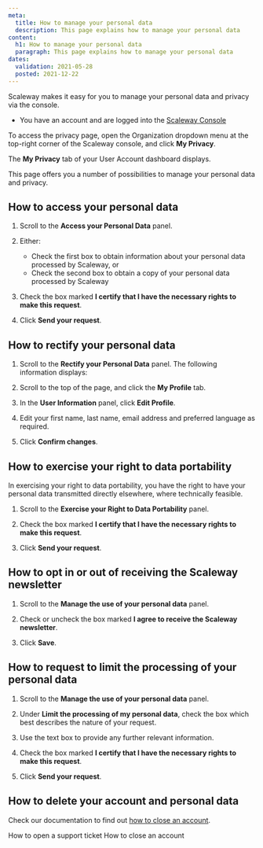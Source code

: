 ```yaml
---
meta:
  title: How to manage your personal data
  description: This page explains how to manage your personal data
content:
  h1: How to manage your personal data
  paragraph: This page explains how to manage your personal data
dates:
  validation: 2021-05-28
  posted: 2021-12-22
---
```


Scaleway makes it easy for you to manage your personal data and privacy via the console.

<Message type="requirement">

  - You have an account and are logged into the [Scaleway Console](https://console.scaleway.com) 

</Message>

To access the privacy page, open the Organization dropdown menu at the top-right corner of the Scaleway console, and click **My Privacy**.

  <Lightbox src="scaleway-org-my-privacy.png" alt="" />

The **My Privacy** tab of your User Account dashboard displays.

This page offers you a number of possibilities to manage your personal data and privacy.

## How to access your personal data

1. Scroll to the **Access your Personal Data** panel.

  <Lightbox src="scaleway-access-personal-data.png" alt="" />

2. Either:

    - Check the first box to obtain information about your personal data processed by Scaleway, or
    - Check the second box to obtain a copy of your personal data processed by Scaleway

3. Check the box marked **I certify that I have the necessary rights to make this request**.

4. Click **Send your request**.

## How to rectify your personal data

1. Scroll to the **Rectify your Personal Data** panel. The following information displays:

  <Lightbox src="scaleway-rectify-personal-data.png" alt="" />

2. Scroll to the top of the page, and click the **My Profile** tab.

3. In the **User Information** panel, click **Edit Profile**.

4. Edit your first name, last name, email address and preferred language as required.

5. Click **Confirm changes**.

## How to exercise your right to data portability

In exercising your right to data portability, you have the right to have your personal data transmitted directly elsewhere, where technically feasible.

1. Scroll to the **Exercise your Right to Data Portability** panel.

  <Lightbox src="scaleway-exercise-right-portability.png" alt="" />

2. Check the box marked **I certify that I have the necessary rights to make this request**.

3. Click **Send your request**.

## How to opt in or out of receiving the Scaleway newsletter

1. Scroll to the **Manage the use of your personal data** panel.

  <Lightbox src="scaleway-manage-data.png" alt="" />

2. Check or uncheck the box marked **I agree to receive the Scaleway newsletter**.

3. Click **Save**.

## How to request to limit the processing of your personal data

1. Scroll to the **Manage the use of your personal data** panel.

  <Lightbox src="scaleway-manage-data.png" alt="" />

2. Under **Limit the processing of my personal data**, check the box which best describes the nature of your request.

3. Use the text box to provide any further relevant information.

4. Check the box marked **I certify that I have the necessary rights to make this request**.

5. Click **Send your request**.

## How to delete your account and personal data

Check our documentation to find out [how to close an account](/console/my-account/how-to/close-account/).

<Navigation title="See Also">
  <PreviousButton to="/console/my-account/how-to/open-a-support-ticket/">How to open a support ticket</PreviousButton>
  <NextButton to="/console/my-account/how-to/close-account/">How to close an account</NextButton>
</Navigation>
